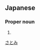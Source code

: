 ==Japanese==
{{ja-kanjitab|理|美}}

===Proper noun===
{{ja-pos|proper|さとみ}}

# {{given name|female|lang=ja}}

[[Category:Japanese female given names|さとみ]]
